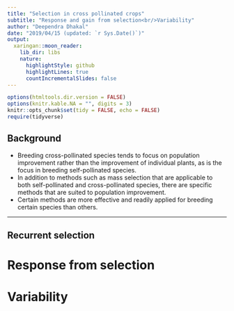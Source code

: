 ```yaml
---
title: "Selection in cross pollinated crops"
subtitle: "Response and gain from selection<br/>Variability"
author: "Deependra Dhakal"
date: "2019/04/15 (updated: `r Sys.Date()`)"
output:
  xaringan::moon_reader:
    lib_dir: libs
    nature:
      highlightStyle: github
      highlightLines: true
      countIncrementalSlides: false
---
```


```r
options(htmltools.dir.version = FALSE)
options(knitr.kable.NA = "", digits = 3)
knitr::opts_chunk$set(tidy = FALSE, echo = FALSE)
require(tidyverse)
```

## Background

- Breeding cross-pollinated species tends to focus on population improvement rather than the improvement of individual plants, as is the focus in breeding self-pollinated species. 
- In addition to methods such as mass selection that are applicable to both self-pollinated and cross-pollinated species, there are specific methods that are suited to population improvement. 
- Certain methods are more effective and readily applied for breeding certain species than others.

---

## Recurrent selection


# Response from selection



# Variability